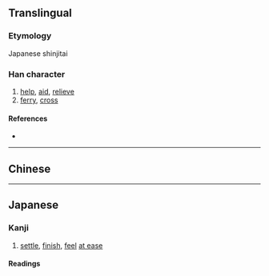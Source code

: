 {{also|濟|济}}
{{character info}}
==Translingual==
{{Han simplified forms|濟|済|济}}

===Etymology===
Japanese shinjitai {{Han simp|濟|f=齊|t=斉|nocap=y}}

===Han character===
{{Han char|rn=85|rad=水|as=08|sn=11|four=|canj=EYKL,XEYKL|ids=⿰氵斉}}

# [[help]], [[aid]], [[relieve]]
# [[ferry]], [[cross]]

====References====
* {{Han ref|kx=0633.371|dkj=17749|hdz=31659.020|uh=6E08|ud=28168}}

----

==Chinese==
{{zh-see|濟|v}}

----

==Japanese==
{{ja-kanji forms|済|濟}}

===Kanji===
{{ja-kanji|grade=6|rs=水08|kyu=濟}}

# [[settle]], [[finish]], [[feel]] [[at ease]]

====Readings====
{{ja-readings
|goon=さい
|kanon=せい
|kanyoon=ざい
|kun=す-む, す-ます, わた-る, わた-す, すく-う
}}